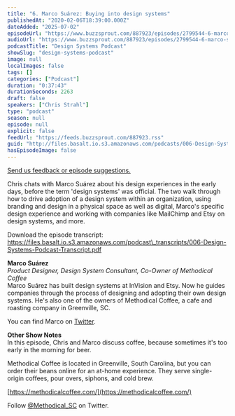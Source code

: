 ```yaml
---
title: "6. Marco Suárez: Buying into design systems"
publishedAt: "2020-02-06T18:39:00.000Z"
dateAdded: "2025-07-02"
episodeUrl: "https://www.buzzsprout.com/887923/episodes/2799544-6-marco-suarez-buying-into-design-systems.mp3"
audioUrl: "https://www.buzzsprout.com/887923/episodes/2799544-6-marco-suarez-buying-into-design-systems.mp3"
podcastTitle: "Design Systems Podcast"
showSlug: "design-systems-podcast"
image: null
localImages: false
tags: []
categories: ["Podcast"]
duration: "0:37:43"
durationSeconds: 2263
draft: false
speakers: ["Chris Strahl"]
type: "podcast"
season: null
episode: null
explicit: false
feedUrl: "https://feeds.buzzsprout.com/887923.rss"
guid: "http://files.basalt.io.s3.amazonaws.com/podcasts/006-Design-Systems-Podcast.mp3"
hasEpisodeImage: false
---
```

[Send us feedback or episode suggestions.](https://www.buzzsprout.com/twilio/text_messages/887923/open_sms)

Chris chats with Marco Suárez about his design experiences in the early days, before the term 'design systems' was official. The two walk through how to drive adoption of a design system within an organization, using branding and design in a physical space as well as digital, Marco's specific design experience and working with companies like MailChimp and Etsy on design systems, and more.  
  
Download the episode transcript: https://files.basalt.io.s3.amazonaws.com/podcast\_transcripts/006-Design-Systems-Podcast-Transcript.pdf  
  
**Marco Suárez**  
_Product Designer, Design System Consultant, Co-Owner of Methodical Coffee_  
Marco Suárez has built design systems at InVision and Etsy. Now he guides companies through the process of designing and adopting their own design systems. He's also one of the owners of Methodical Coffee, a cafe and roasting company in Greenville, SC.  
  
You can find Marco on [Twitter](https://twitter.com/MarcoSuarez).  
  
**Other Show Notes**  
In this episode, Chris and Marco discuss coffee, because sometimes it's too early in the morning for beer.

Methodical Coffee is located in Greenville, South Carolina, but you can order their beans online for an at-home experience. They serve single-origin coffees, pour overs, siphons, and cold brew.

[https://methodicalcoffee.com/](https://methodicalcoffee.com/)

Follow [@Methodical\_SC](https://twitter.com/Methodical_SC) on Twitter.
